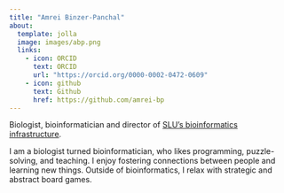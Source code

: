 ```yaml
---
title: "Amrei Binzer-Panchal"
about: 
  template: jolla
  image: images/abp.png
  links:
    - icon: ORCID
      text: ORCID
      url: "https://orcid.org/0000-0002-0472-0609"
    - icon: github
      text: Github
      href: https://github.com/amrei-bp
---
```

 
Biologist, bioinformatician and director of [SLU's bioinformatics infrastructure](https://www.slubi.se). 

I am a biologist turned bioinformatician, who likes programming, puzzle-solving, and teaching. I enjoy fostering connections between people and learning new things.  Outside of bioinformatics, I relax with strategic and abstract board games.

